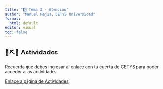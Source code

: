 ```yaml
---
title: "3️⃣ Tema 3 - Atención"
author: "Manuel Mej1a, CETYS Universidad"
format: 
  html: default
editor: visual
toc: false
---
```


## 🔨⛏️🔩 Actividades

::: callout-note
Recuerda que debes ingresar al enlace con tu cuenta de CETYS para poder acceder a las actividades.

:::

[Enlace a página de Actividades](https://docs.google.com/document/d/17QC4k2uTfQX-1X39ud-Cp2Mapd_7iTopAXeww5T6sbg/edit?usp=sharing)

